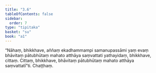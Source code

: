 ```yaml
---
title: "3.6"
tableOfContents: false
sidebar:
  order: 7
type: "tipitaka"
basket: "su"
book: "a1"
---
```



<DynamicBreadcrumb />

<Division number="26" book="a1" bookNo="15" page="5">

<Paragraph number="55" book="a1">
“Nāhaṃ, bhikkhave, aññaṃ ekadhammampi samanupassāmi yaṃ evaṃ bhāvitaṃ pātubhūtaṃ mahato atthāya saṃvattati yathayidaṃ, bhikkhave, cittaṃ. Cittaṃ, bhikkhave, bhāvitaṃ pātubhūtaṃ mahato atthāya saṃvattatī”ti.

</Paragraph>
</Division>

<Paragraph number="56" type="center" book="a1">
Chaṭṭhaṃ.
</Paragraph>